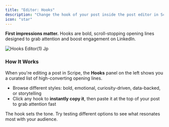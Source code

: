 ```yaml
---
title: "Editor: Hooks"
description: "Change the hook of your post inside the post editor in Scripe."
icon: "star"
---
```


**First impressions matter.** Hooks are bold, scroll-stopping opening lines designed to grab attention and boost engagement on LinkedIn.

![Hooks Editor(1) Jp](/images/hooks-editor\(1\).jpg)

### How It Works

When you're editing a post in Scripe, the **Hooks** panel on the left shows you a curated list of high-converting opening lines.

- Browse different styles: bold, emotional, curiosity-driven, data-backed, or storytelling
- Click any hook to **instantly copy it**, then paste it at the top of your post to grab attention fast

<Tip>
  The hook sets the tone. Try testing different options to see what resonates most with your audience.
</Tip>